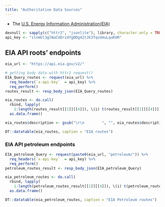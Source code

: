 ```yaml
---
title: "Authoritative Data Sources"
---
```


* The [U.S. Energy Information Administration(EIA)](https://www.eia.gov/opendata/){target="_blank"}  

```r
devnull <- sapply(c("httr2", "jsonlite"), library, character.only = TRUE)
api_key <- "slnmUl3glNaCUDrzdYgDDg42tJk3TqsUmuLquKUR"
```
  
## EIA API roots' endpoints    
```r
eia_url <- "https://api.eia.gov/v2/"

# getting body data with httr2 request()
EIA_Query_routes <- request(eia_url) %>%
  req_headers(`x-api-key`  = api_key) %>%
  req_perform()
routes_result <- resp_body_json(EIA_Query_routes)

eia_routes <- do.call(
  rbind, lapply(
    1:length(routes_result[[1]][[4]]), \(i) t(routes_result[[1]][[4]][[i]]))) %>% 
  as.data.frame()

eia_routes$description <- gsub("\r\n        ", "", eia_routes$description)

DT::datatable(eia_routes, caption = "EIA routes")
```
  
### EIA API petroleum endpoints     
```r
EIA_petroleum_Query <- request(paste0(eia_url, "petroleum/")) %>%
  req_headers(`x-api-key`  = api_key) %>%
  req_perform()
petroleum_routes_result <- resp_body_json(EIA_petroleum_Query)

eia_petroleum_routes <- do.call(
  rbind, lapply(
    1:length(petroleum_routes_result[[1]][[4]]), \(i) t(petroleum_routes_result[[1]][[4]][[i]]))) %>%
  as.data.frame()

DT::datatable(eia_petroleum_routes, caption = "EIA Petroleum routes")
```